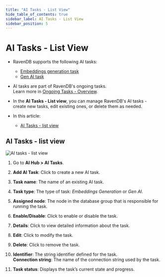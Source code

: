 ```yaml
---
title: "AI Tasks - List View"
hide_table_of_contents: true
sidebar_label: AI Tasks - List View
sidebar_position: 5
---
```



# AI Tasks - List View

<Admonition type="note" title="">

* RavenDB supports the following AI tasks:
  * [Embeddings generation task](../ai-integration/generating-embeddings/overview.mdx)
  * [Gen AI task](../ai-integration/gen-ai-integration/gen-ai-overview.mdx)

* AI tasks are part of RavenDB's ongoing tasks.  
  Learn more in [Ongoing Tasks - Overview](../studio/database/tasks/ongoing-tasks/general-info.mdx).

* In the **AI Tasks - List view**, you can manage RavenDB's AI tasks -  
  create new tasks, edit existing ones, or delete them as needed.    

* In this article:
  * [AI Tasks - list view](../ai-integration/ai-tasks-list-view.mdx#ai-tasks---list-view)

</Admonition>

## AI Tasks - list view

![AI tasks - list view](./assets/ai-tasks-list-view.png)

1. Go to **AI Hub &gt; AI Tasks**.

2. **Add AI Task**: Click to create a new AI task.

3. **Task name**: The name of an existing AI task.

4. **Task type**: The type of task: _Embeddings Generation_ or _Gen AI_.

5. **Assigned node**: The node in the database group that is responsible for running the task.

6. **Enable/Disable**: Click to enable or disable the task.

7. **Details**: Click to view detailed information about the task.

8. **Edit**: Click to modify the task.

9. **Delete**: Click to remove the task.

10. **Identifier**: The string identifier defined for the task.  
    **Connection string**: The name of the connection string used by the task.

11. **Task status**: Displays the task’s current state and progress.
